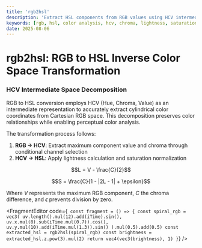 ```yaml
---
title: 'rgb2hsl'
description: 'Extract HSL components from RGB values using HCV intermediate space for accurate color analysis'
keywords: [rgb, hsl, color analysis, hcv, chroma, lightness, saturation]
date: 2025-08-06
---
```



# rgb2hsl: RGB to HSL Inverse Color Space Transformation

### HCV Intermediate Space Decomposition

RGB to HSL conversion employs HCV (Hue, Chroma, Value) as an intermediate representation to accurately extract cylindrical color coordinates from Cartesian RGB space. This decomposition preserves color relationships while enabling perceptual color analysis.

The transformation process follows:

1. **RGB → HCV**: Extract maximum component value and chroma through conditional channel selection
2. **HCV → HSL**: Apply lightness calculation and saturation normalization

$$L = V - \frac{C}{2}$$

$$S = \frac{C}{1 - |2L - 1| + \epsilon}$$

Where $V$ represents the maximum RGB component, $C$ the chroma difference, and $\epsilon$ prevents division by zero.

<FragmentEditor
        code={`
const fragment = () => {
        const spiral_rgb = vec3(
                uv.length().mul(12).add(iTime).sin(),
                uv.x.mul(8).sub(iTime.mul(0.7)).cos(),
                uv.y.mul(10).add(iTime.mul(1.3)).sin()
        ).mul(0.5).add(0.5)
        const extracted_hsl = rgb2hsl(spiral_rgb)
        const brightness = extracted_hsl.z.pow(3).mul(2)
        return vec4(vec3(brightness), 1)
}`}
/>
